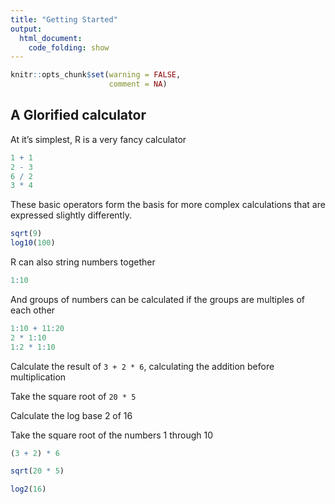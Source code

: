 ```yaml
---
title: "Getting Started"
output:
  html_document:
    code_folding: show
---
```


```r
knitr::opts_chunk$set(warning = FALSE,
                      comment = NA)
```

## A Glorified calculator

At it's simplest, R is a very fancy calculator

```r
1 + 1
2 - 3
6 / 2
3 * 4
```

These basic operators form the basis for more complex calculations that are expressed slightly differently.

```r
sqrt(9)
log10(100)
```

R can also string numbers together

```r
1:10
```

And groups of numbers can be calculated if the groups are multiples of each other

```r
1:10 + 11:20
2 * 1:10
1:2 * 1:10
```

:::exercise

Calculate the result of `3 + 2 * 6`, calculating the addition before multiplication

Take the square root of `20 * 5`

Calculate the log base 2 of 16

Take the square root of the numbers 1 through 10

:::

:::solution

```r
(3 + 2) * 6

sqrt(20 * 5)

log2(16)
```

:::